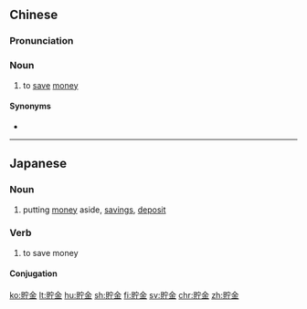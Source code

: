 {{also|贮金}}
==Chinese==
{{zh-forms|s=贮金}}

===Pronunciation===
{{zh-pron
|mn=xm,tw:thú-kim/zz:thí-kim/qz:thír-kim
|cat=n
}}

===Noun===
{{zh-noun}}

# {{lb|zh|Min Nan}} to [[save]] [[money]]

====Synonyms====
* {{zh-l|儲蓄}}

----

==Japanese==
{{ja-kanjitab|ちょ|きん|yomi=o}}
===Noun===
{{ja-noun|ちょきん}}

# putting [[money]] aside, [[saving]]s, [[deposit]]

===Verb===
{{ja-verb-suru|ちょきん}}
# to save money
====Conjugation====
{{ja-suru|ちょきん}}

[[ko:貯金]]
[[lt:貯金]]
[[hu:貯金]]
[[sh:貯金]]
[[fi:貯金]]
[[sv:貯金]]
[[chr:貯金]]
[[zh:貯金]]
